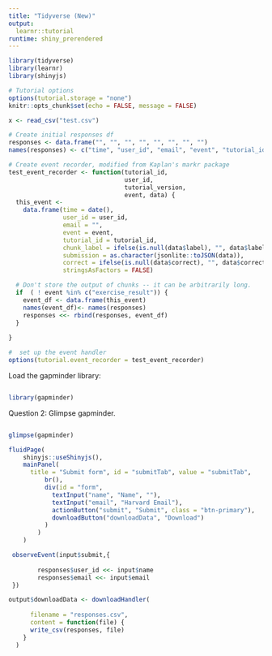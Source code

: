 ---
title: "Tidyverse (New)"
output: 
  learnr::tutorial
runtime: shiny_prerendered
---

```{r context = "setup", include=FALSE, message=FALSE}
library(tidyverse)
library(learnr)
library(shinyjs)

# Tutorial options
options(tutorial.storage = "none")
knitr::opts_chunk$set(echo = FALSE, message = FALSE)

x <- read_csv("test.csv")

# Create initial responses df
responses <- data.frame("", "", "", "", "", "", "", "")
names(responses) <- c("time", "user_id", "email", "event", "tutorial_id", "chunk_label", "submission", "correct")

# Create event recorder, modified from Kaplan's markr package
test_event_recorder <- function(tutorial_id,
                                user_id,
                                tutorial_version,
                                event, data) {
  this_event <-
    data.frame(time = date(),
               user_id = user_id,
               email = "",
               event = event,
               tutorial_id = tutorial_id,
               chunk_label = ifelse(is.null(data$label), "", data$label),
               submission = as.character(jsonlite::toJSON(data)),
               correct = ifelse(is.null(data$correct), "", data$correct),
               stringsAsFactors = FALSE)

  # Don't store the output of chunks -- it can be arbitrarily long.
  if  ( ! event %in% c("exercise_result")) {
    event_df <- data.frame(this_event)
    names(event_df)<- names(responses)
    responses <<- rbind(responses, event_df)
  }
    
}

#  set up the event handler
options(tutorial.event_recorder = test_event_recorder)

```


Load the gapminder library: 

```{r exercise-1, exercise=TRUE}


```

```{r exercise-1-solution}
library(gapminder)
```

Question 2: Glimpse gapminder.

```{r exercise-2, exercise=TRUE}


```

```{r exercise-2-solution}
glimpse(gapminder)

```

```{r context="setup"}

fluidPage(
    shinyjs::useShinyjs(),
    mainPanel(
      title = "Submit form", id = "submitTab", value = "submitTab",
          br(),
          div(id = "form",
            textInput("name", "Name", ""),
            textInput("email", "Harvard Email"),
            actionButton("submit", "Submit", class = "btn-primary"),
            downloadButton("downloadData", "Download")
          )
        )
    )


```


```{r context="server"}

 observeEvent(input$submit,{
        
        responses$user_id <<- input$name
        responses$email <<- input$email
 })

output$downloadData <- downloadHandler(
  
      filename = "responses.csv",
      content = function(file) {
      write_csv(responses, file)
    }
  )



```

